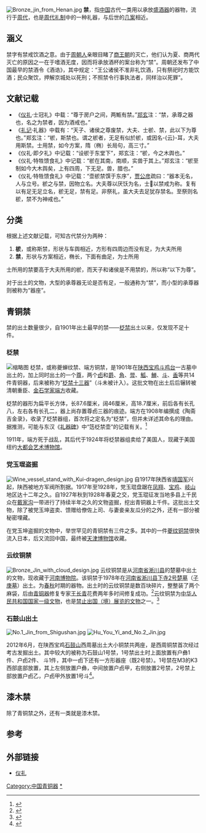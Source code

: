 [[File:Bronze_jin_from_Henan.jpg|thumb]]
'''禁'''，指[[中国|中国]]古代一类用以承放[[酒器|盛酒器]]的器物，流行于[[周代|周代]]，也是[[周礼|周代礼制]]中的一种礼器，与后世的[[几案|几案]]相近。
==涵义==
禁字有禁戒饮酒之意。由于[[周朝|周朝人]]亲眼目睹了[[商王朝|商王朝]]的灭亡，他们认为夏、商两代灭亡的原因之一在于嗜酒无度，因而将承放酒杯的案台称为“禁”。周朝还发布了中国最早的禁酒令《酒诰》，其中规定：“王公诸侯不准非礼饮酒，只有祭祀时方能饮酒；民众聚饮，押解京城处以死刑；不照禁令行事执法者，同样治以死罪”。

== 文献记载 ==
*《[[仪礼|仪礼]]·士冠礼》中载：“尊于房户之间，两甒有禁。”[[郑玄|郑玄]]注：“禁，承尊之器也，名之为禁者，因为酒戒也。”
*《[[礼记|礼记]]·礼器》中载有：“天子、诸侯之尊废禁，大夫、士棜、禁，此以下为尊也。”郑玄注：“棜，斯禁也。谓之棜者，无足有似於棜，或因名-{云}-耳，大夫用斯禁。士用禁，如今方案，隋（椭）长局句，高三寸。”
*《仪礼·即夕礼》中记载：“设棜于东堂下”，郑玄注：“棜，今之木舆也。”
*《仪礼·特牲馈食礼》中记载：“棜在其南，南顺，实兽于其上。”郑玄注：“棜至制如今大木舆矣，上有四周，下无足。兽，腊也。”
*《仪礼·特牲馈食礼》中记载：“壶棜禁馔于东序”，[[贾公彦|贾公彦]]疏曰：“器本无名，人与立号。棜之与禁，因物立名。大夫尊以厌饫为名，士𤰞以禁戒为称。复有以有足无足立名，棜无足，禁有足。非祭礼，虽大夫去足犹存禁名。至祭则名棜，禁不为神戒也。”

== 分类 ==
根据上述文献记载，可知古代禁分为两种：
#'''棜'''，或称斯禁，形状与车舆相近，方形有四周边而没有足，为大夫所用
#'''禁'''，形状与方案相近，椭长，下面有曲足，为士所用

士所用的禁要高于大夫所用的棜，而天子和诸侯是不用禁的，所以称“以下为尊”。

对于出土的文物，大型的承尊器无论是否有足，一般通称为“禁”，而小型的承尊器则被称为“器座”。

== 青铜禁 ==
禁的出土数量很少，自1901年出土最早的禁——[[柉禁|柉禁]]出土以来，仅发现不足十件。

=== 柉禁 ===
{{main|柉禁}}
[[File:MET_DP219959.jpg|缩略图]]
柉禁，或称夔蝉纹禁、端方铜禁，是1901年在[[陕西|陕西]][[宝鸡|宝鸡]][[斗鸡台_(宝鸡)|斗鸡台]]一古墓中出土的，加上同时出土的一个[[尊|尊]]，两个[[卣|卣]]和[[爵|爵]]、[[角|角]]、[[斝|斝]]、[[觚|觚]]、[[觯|觯]]、[[斗|斗]]、[[盉|盉]]等共14件青铜器，后来被称为“[[柉禁十三器|柉禁十三器]]”（斗未被计入）。这批文物在出土后后辗转被清朝重臣、[[金石学家|金石学家]][[端方|端方]]收藏。

柉禁的器形为扁平长方体，长87.6厘米，阔46厘米，高18.7厘米，前后各有长孔八，左右各有长孔二，器上尚存置尊卣三器的痕迹。端方在1908年编撰成《陶斋吉金录》，收录了柉禁器组，首次将之定名为“柉禁”，但并未详述其命名的理由。据推测，可能与东汉《[[礼器碑|礼器碑]]》中“笾柉禁壶”的记载有关。<ref>{{Citeweb |title=宝鸡石鼓山西周早期贵族墓现柉禁器组 |url=http://collection.sina.com.cn/tqfx/20120926/173986574.shtml |date=2012-09-26 |author=任雪莉 |publisher=新浪收藏 |access-date=2014-03-13 |archive-date=2019-08-26 |archive-url=https://web.archive.org/web/20190826205804/http://collection.sina.com.cn/tqfx/20120926/173986574.shtml |dead-url=no }}</ref>

1911年，端方死于战乱，其后代于1924年将柉禁器组卖给了美国人，现藏于美国纽约[[大都会艺术博物馆|大都会艺术博物馆]]。

=== 党玉琨盗掘 ===
[[File:Wine_vessel_stand_with_Kui-dragen_design.jpg|thumb]]
{{main|夔纹铜禁}}
自1917年陕西省[[靖国军|靖国军]]兴起，陕西被地方军阀所割据。1917年至1928年，党玉琨盘踞在[[凤翔|凤翔]]、[[宝鸡|宝鸡]]、[[岐山|岐山]]地区达十二年之久。自1927年秋到1928年春夏之交，党玉琨征发当地多县上千民众在[[戴家沟|戴家沟]]一带进行了持续半年之久的文物盗掘，挖出青铜器上千件。这批出土文物，除了被党玉坤盗卖、馈赠给僚佐上司、与妻妾亲友瓜分的之外，还有一部分被秘密埋藏。

在党玉坤盗掘的文物中，举世罕见的青铜禁有三件之多。其中的一件[[夔纹铜禁|夔纹铜禁]]很快流入日本，后又流回中国，最终被[[天津博物馆|天津博物馆]]收藏。

=== 云纹铜禁 ===
[[File:Bronze_Jin_with_cloud_design.jpg|thumb]]
{{main|云纹铜禁}}
云纹铜禁是从[[河南省|河南省]][[淅川县|淅川县]]的楚墓中出土的文物，现收藏于[[河南博物院|河南博物院]]。该铜禁于1978年在[[河南省|河南省]][[淅川县|淅川县]][[下寺古墓群|下寺2号楚墓]]（[[子庚|子庚墓]]）出土。为[[春秋|春秋]]时期的器物。出土时的云纹铜禁是数百块碎片，整整装了两个麻袋，后由[[青铜器|青铜器]]修复专家[[王长青|王长青]]花费两年多时间修复成功。<ref name="zzwb">{{cite web|url=http://zzwb.zynews.com/html/2007-03/24/content_24230.htm|title=云纹铜禁在妙手中重生|publisher=郑州晚报|date=2007-03-24|deadurl=yes|archiveurl=https://web.archive.org/web/20131005134238/http://zzwb.zynews.com/html/2007-03/24/content_24230.htm|archivedate=2013-10-05}}</ref>云纹铜禁为[[中华人民共和国|中华人民共和国]][[国家一级文物|国家一级文物]]，也是[[禁止出国（境）展览文物|禁止出国（境）展览的文物]]之一。<ref name="dhb">{{cite web|url=http://newpaper.dahe.cn/hnrbncb/html/2009-08/27/content_216515.htm|title=云纹铜禁|publisher=[[大河报|大河报]]|date=2009年8月27日|access-date=2014年3月13日|archive-date=2020年11月4日|archive-url=https://web.archive.org/web/20201104111213/http://newpaper.dahe.cn/hnrbncb/html/2009-08/27/content_216515.htm|dead-url=no}}</ref>

=== 石鼓山出土 ===
[[File:No.1_Jin_from_Shigushan.jpg|thumb]]
[[File:Hu_You_Yi_and_No.2_Jin.jpg|thumb]]

2012年6月，在陕西宝鸡[[石鼓山|石鼓山]]西周墓出土大小铜禁共两座，是西周铜禁首次经过考古发掘出土。其中较大的被称为石鼓山1号禁，1号禁出土时上面放置有户彝1件、户卣2件、 斗1件，其中一卣下还有一方形器座（既2号禁）。1号禁在M3的K3西部底部放置，其上左侧放置户彝，中间放置户卣甲，右侧放置2号禁，2号禁上部放置户卣乙，户卣甲外放置1号斗<ref name="石鼓山考古队">{{cite journal |author1=石鼓山考古队 |title=陕西省宝鸡市石鼓山西周墓 |journal=考古与文物 |date=2013 |issue=1 |pages=3-24}}</ref>。

== 漆木禁 ==
除了青铜禁之外，还有一类就是漆木禁。

== 参考 ==
{{reflist}}

== 外部链接 ==
* [https://web.archive.org/web/20160305163948/http://lib.jmu.edu.cn/departments2/magazine/philosophyol/ch9.htm 仪礼]

{{青铜器}}

[[Category:中国青铜器|Category:中国青铜器]]
[[Category:禁|*]]